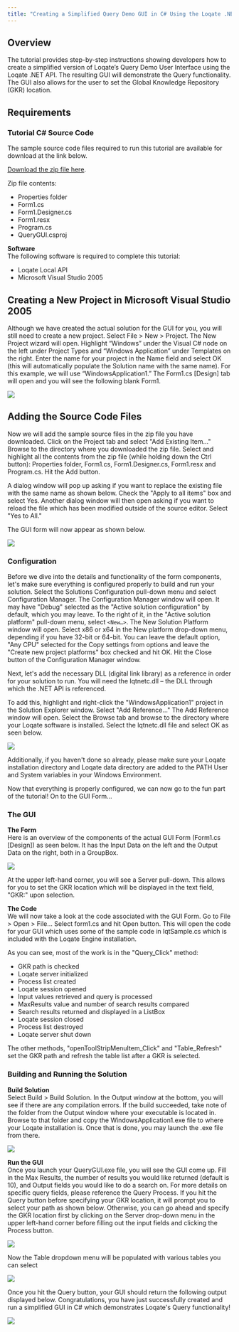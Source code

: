 ```yaml
---
title: "Creating a Simplified Query Demo GUI in C# Using the Loqate .NET API"
---
```


## Overview

The tutorial provides step-by-step instructions showing developers how to create a simplified version of Loqate’s Query Demo User Interface using the Loqate .NET API. The resulting GUI will demonstrate the Query functionality. The GUI also allows for the user to set the Global Knowledge Repository (GKR) location.

## Requirements

### Tutorial C# Source Code

The sample source code files required to run this tutorial are available for download at the link below.

[Download the zip file here](https://support.loqate.com/wp-content/uploads/2012/08/QueryGUI.zip).

Zip file contents:

- Properties folder
- Form1.cs
- Form1.Designer.cs
- Form1.resx
- Program.cs
- QueryGUI.csproj

**Software** <br/>
The following software is required to complete this tutorial:

- Loqate Local API
- Microsoft Visual Studio 2005

## Creating a New Project in Microsoft Visual Studio 2005

Although we have created the actual solution for the GUI for you, you will still need to create a new project. Select File > New > Project. The New Project wizard will open. Highlight “Windows” under the Visual C# node on the left under Project Types and “Windows Application” under Templates on the right. Enter the name for your project in the Name field and select OK (this will automatically populate the Solution name with the same name). For this example, we will use “WindowsApplication1.” The Form1.cs [Design] tab will open and you will see the following blank Form1.

<Frame caption="">
  <img src="/images/form11-620x348.png" />
</Frame>

## Adding the Source Code Files

Now we will add the sample source files in the zip file you have downloaded. Click on the Project tab and select "Add Existing Item…" Browse to the directory where you downloaded the zip file. Select and highlight all the contents from the zip file (while holding down the Ctrl button): Properties folder, Form1.cs, Form1.Designer.cs, Form1.resx and Program.cs. Hit the Add button.

A dialog window will pop up asking if you want to replace the existing file with the same name as shown below. Check the "Apply to all items" box and select Yes. Another dialog window will then open asking if you want to reload the file which has been modified outside of the source editor. Select "Yes to All."

The GUI form will now appear as shown below.

<Frame caption="">
  <img src="/images/querygui2.png" />
</Frame>

### Configuration

Before we dive into the details and functionality of the form components, let's make sure everything is configured properly to build and run your solution. Select the Solutions Configuration pull-down menu and select Configuration Manager. The Configuration Manager window will open. It may have "Debug" selected as the "Active solution configuration" by default, which you may leave. To the right of it, in the "Active solution platform" pull-down menu, select `<New…>`. The New Solution Platform window will open. Select x86 or x64 in the New platform drop-down menu, depending if you have 32-bit or 64-bit. You can leave the default option, "Any CPU" selected for the Copy settings from options and leave the "Create new project platforms" box checked and hit OK. Hit the Close button of the Configuration Manager window.

Next, let's add the necessary DLL (digital link library) as a reference in order for your solution to run. You will need the lqtnetc.dll – the DLL through which the .NET API is referenced.

To add this, highlight and right-click the "WindowsApplication1" project in the Solution Explorer window. Select "Add Reference…" The Add Reference window will open. Select the Browse tab and browse to the directory where your Loqate software is installed. Select the lqtnetc.dll file and select OK as seen below.

<Frame caption="">
  <img src="/images/addref1 (1).png" />
</Frame>

Additionally, if you haven't done so already, please make sure your Loqate installation directory and Loqate data directory are added to the PATH User and System variables in your Windows Environment.

Now that everything is properly configured, we can now go to the fun part of the tutorial! On to the GUI Form…

### The GUI

**The Form** <br/>
Here is an overview of the components of the actual GUI Form (Form1.cs [Design]) as seen below. It has the Input Data on the left and the Output Data on the right, both in a GroupBox.

<Frame caption="">
  <img src="/images/queryguifinal1.png" />
</Frame>

At the upper left-hand corner, you will see a Server pull-down. This allows for you to set the GKR location which will be displayed in the text field, "GKR:" upon selection.

**The Code** <br/>
We will now take a look at the code associated with the GUI Form. Go to File > Open > File… Select form1.cs and hit Open button. This will open the code for your GUI which uses some of the sample code in lqtSample.cs which is included with the Loqate Engine installation.

As you can see, most of the work is in the "Query_Click" method:

- GKR path is checked
- Loqate server initialized
- Process list created
- Loqate session opened
- Input values retrieved and query is processed
- MaxResults value and number of search results compared
- Search results returned and displayed in a ListBox
- Loqate session closed
- Process list destroyed
- Loqate server shut down

The other methods, "openToolStripMenuItem_Click" and "Table_Refresh" set the GKR path and refresh the table list after a GKR is selected.

### Building and Running the Solution

**Build Solution** <br/>
Select Build > Build Solution. In the Output window at the bottom, you will see if there are any compilation errors. If the build succeeded, take note of the folder from the Output window where your executable is located in. Browse to that folder and copy the WindowsApplication1.exe file to where your Loqate installation is. Once that is done, you may launch the .exe file from there.

<Frame caption="">
  <img src="/images/querylist.png" />
</Frame>

**Run the GUI** <br/>
Once you launch your QueryGUI.exe file, you will see the GUI come up. Fill in the Max Results, the number of results you would like returned (default is 10), and Output fields you would like to do a search on. For more details on specific query fields, please reference the Query Process. If you hit the Query button before specifying your GKR location, it will prompt you to select your path as shown below. Otherwise, you can go ahead and specify the GKR location first by clicking on the Server drop-down menu in the upper left-hand corner before filling out the input fields and clicking the Process button.

<Frame caption="">
  <img src="/images/queryguiprompt2.png" />
</Frame>

Now the Table dropdown menu will be populated with various tables you can select

<Frame caption="">
  <img src="/images/queryguitable.png" />
</Frame>

Once you hit the Query button, your GUI should return the following output displayed below. Congratulations, you have just successfully created and run a simplified GUI in C# which demonstrates Loqate's Query functionality!

<Frame caption="">
  <img src="/images/queryguioutput.png" />
</Frame>
